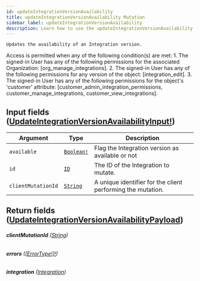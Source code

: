 ```yaml
---
id: updateIntegrationVersionAvailability
title: updateIntegrationVersionAvailability Mutation
sidebar_label: updateIntegrationVersionAvailability
description: Learn how to use the updateIntegrationVersionAvailability Mutation for Builder's API.
---
```


    Updates the availability of an Integration version.

Access is permitted when any of the following condition(s) are met: 1. The signed-in User has any of the following permissions for the associated Organization: [org_manage_integrations]. 2. The signed-in User has any of the following permissions for any version of the object: [integration_edit]. 3. The signed-in User has any of the following permissions for the object's 'customer' attribute: [customer_admin_integration_permissions, customer_manage_integrations, customer_view_integrations].

## Input fields ([UpdateIntegrationVersionAvailabilityInput!](/self-managed/composer/builder/api/schema/input_object/UpdateIntegrationVersionAvailabilityInput.mdx))

| Argument           | Type                                        | Description                                                 |
| ------------------ | ------------------------------------------- | ----------------------------------------------------------- |
| `available`        | [`Boolean!`](/self-managed/composer/builder/api/schema/scalar/Boolean.mdx) | Flag the Integration version as available or not            |
| `id`               | [`ID`](/self-managed/composer/builder/api/schema/scalar/ID.mdx)            | The ID of the Integration to mutate.                        |
| `clientMutationId` | [`String`](/self-managed/composer/builder/api/schema/scalar/String.mdx)    | A unique identifier for the client performing the mutation. |

## Return fields ([UpdateIntegrationVersionAvailabilityPayload](/self-managed/composer/builder/api/schema/object/UpdateIntegrationVersionAvailabilityPayload.mdx))

###### <b>clientMutationId</b> ([String](/self-managed/composer/builder/api/schema/scalar/String.mdx))

###### <b>errors</b> ([[ErrorType!]!](/self-managed/composer/builder/api/schema/object/ErrorType.mdx))

###### <b>integration</b> ([Integration](/self-managed/composer/builder/api/schema/object/Integration.mdx))
